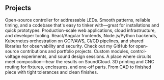 <h2 sx={{ variant: "text.sectionTitle" }}>Projects</h2>

<ProjectCard title="Interactive Lighting Control" link="https://github.com/Jdubz/blinky_time" bgImage="/bucket.jpg">
  Open-source controller for addressable LEDs. Smooth patterns, reliable timing, and a codebase that's easy to tinker
  with—great for installations and quick prototypes.
</ProjectCard>
<ProjectCard title="Full-Stack Cloud Development" link="https://github.com/Jdubz" bgImage="/testcode.png">
  Production-scale web applications, cloud infrastructure, and developer tooling. React/Angular frontends,
  Node.js/Python backends, Kubernetes orchestration on GCP/AWS, CI/CD pipelines, and shared libraries for observability
  and security. Check out my GitHub for open-source contributions and portfolio projects.
</ProjectCard>
<ProjectCard title="Modular Synthesizer" link="https://soundcloud.com/jsdubs" bgImage="/RGF.jpg">
  Custom modules, control-voltage experiments, and sound design sessions. A place where circuits meet composition—hear
  the results on SoundCloud.
</ProjectCard>
<ProjectCard title="Digital Fabrication" bgImage="/bucketmount.png">
  3D printing and CNC routing for fixtures, enclosures, and one-off parts. From CAD to finished piece with tight
  tolerances and clean finishes.
</ProjectCard>
